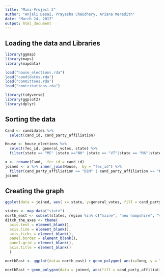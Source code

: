 ```yaml
---
title: "Mini-Project 2"
author: "Anjali Desai, Prayasha Chaudhary, Ariana Meredith"
date: "March 24, 2017"
output: html_document
---
```


## Loading the data and Libraries 

```r
library(ggmap)
library(maps)
library(mapdata)

load("house_elections.rda")
load("candidates.rda")
load("committees.rda")
load("contributions.rda")

library(tidyverse)
library(ggplot2)
library(dplyr)
```

 
## Sorting the data
```r

Cand <- candidates %>%
  select(cand_id, cand_party_affiliation) 

House <- house_elections %>%
  select(fec_id, general_votes, state) %>%
  filter(state == "ME" |state =="NH" |state == "VT"|state == "MA"|state == "RI"|state == "CT"|state == "NY"| state =="NJ"| state =="PA")

x <- rename(Cand,  fec_id = cand_id)
joined <- x %>% inner_join(House,  by = "fec_id") %>%
  filter(cand_party_affiliation == "DEM" | cand_party_affiliation == "REP")
joined

```

## Creating the graph
```r
ggplot(data = joined, aes( x= state, y=general_votes, fill = cand_party_affiliation))+ geom_bar(stat = "identity")

```


```r
states <- map_data("state")
north_east <- subset(states, region %in% c("maine", "new hampshire", "vermont","massachusetts", "rhode island", "connecticut", "new york", "new jersey", "pennsylvania" ))
ditch_the_axes <- theme(
  axis.text = element_blank(),
  axis.line = element_blank(),
  axis.ticks = element_blank(),
  panel.border = element_blank(),
  panel.grid = element_blank(),
  axis.title = element_blank()
  )

northEast <- ggplot(data= north_east) + geom_polygon( aes(x=long, y = lat, group= group ), color = "black")+coord_fixed(1.3)

northEast + geom_polygon(data = joined, aes(fill = cand_party_affiliation), color = "white")+ geom_polygon(color = "black", fill = NA) +theme_bw() + ditch_the_axes
```

